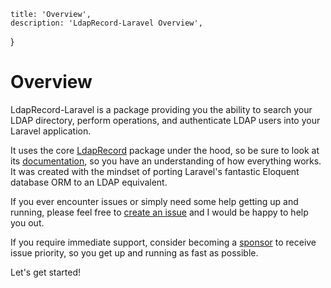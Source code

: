     title: 'Overview',
    description: 'LdapRecord-Laravel Overview',
}

# Overview

LdapRecord-Laravel is a package providing you the ability to search
your LDAP directory, perform operations, and authenticate
LDAP users into your Laravel application.

It uses the core [LdapRecord](/docs/core/v3) package under the hood, so be sure to look at its
[documentation](/docs/core/v3), so you have an understanding of how everything works.
It was created with the mindset of porting Laravel's fantastic Eloquent
database ORM to an LDAP equivalent.

If you ever encounter issues or simply need some help getting up and running,
please feel free to [create an issue](https://github.com/DirectoryTree/LdapRecord/issues/new)
and I would be happy to help you out.

If you require immediate support, consider becoming a [sponsor](https://github.com/sponsors/stevebauman)
to receive issue priority, so you get up and running as fast as possible.

Let's get started!
